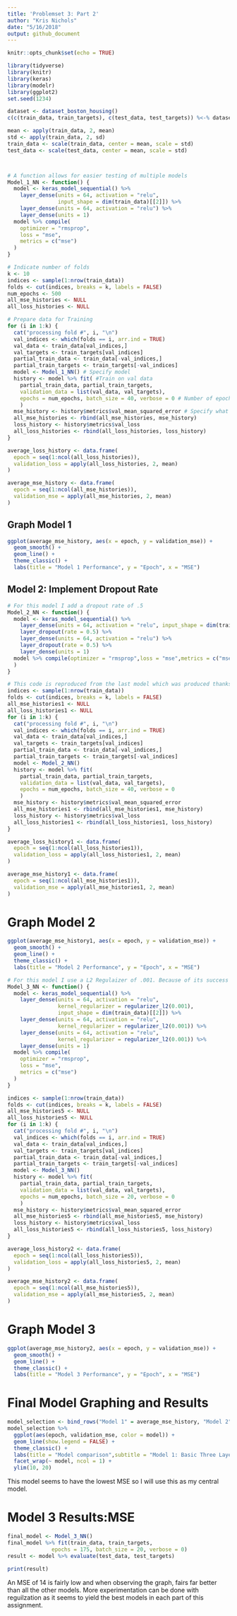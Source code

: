 ```yaml
---
title: 'Problemset 3: Part 2'
author: "Kris Nichols"
date: "5/16/2018"
output: github_document
---
```


```r
knitr::opts_chunk$set(echo = TRUE)
```

```r
library(tidyverse)
library(knitr)
library(keras)
library(modelr)
library(ggplot2)
set.seed(1234)
```

```r
dataset <- dataset_boston_housing()
c(c(train_data, train_targets), c(test_data, test_targets)) %<-% dataset

mean <- apply(train_data, 2, mean)
std <- apply(train_data, 2, sd)
train_data <- scale(train_data, center = mean, scale = std)
test_data <- scale(test_data, center = mean, scale = std)



# A function allows for easier testing of multiple models
Model_1_NN <- function() {
  model <- keras_model_sequential() %>%
    layer_dense(units = 64, activation = "relu",
                input_shape = dim(train_data)[[2]]) %>%
    layer_dense(units = 64, activation = "relu") %>%
    layer_dense(units = 1)
  model %>% compile(
    optimizer = "rmsprop",
    loss = "mse",
    metrics = c("mse")
  )
}

# Indicate number of folds
k <- 10
indices <- sample(1:nrow(train_data))
folds <- cut(indices, breaks = k, labels = FALSE)
num_epochs <- 500
all_mse_histories <- NULL
all_loss_histories <- NULL

# Prepare data for Training
for (i in 1:k) {
  cat("processing fold #", i, "\n")
  val_indices <- which(folds == i, arr.ind = TRUE)
  val_data <- train_data[val_indices,]
  val_targets <- train_targets[val_indices]
  partial_train_data <- train_data[-val_indices,]
  partial_train_targets <- train_targets[-val_indices]
  model <- Model_1_NN() # Specify model
  history <- model %>% fit( #Train on val data
    partial_train_data, partial_train_targets,
    validation_data = list(val_data, val_targets),
    epochs = num_epochs, batch_size = 40, verbose = 0 # Number of epochs
    )
  mse_history <- history$metrics$val_mean_squared_error # Specify what the MSE value representnts
  all_mse_histories <- rbind(all_mse_histories, mse_history)
  loss_history <- history$metrics$val_loss
  all_loss_histories <- rbind(all_loss_histories, loss_history)
}

average_loss_history <- data.frame(
  epoch = seq(1:ncol(all_loss_histories)),
  validation_loss = apply(all_loss_histories, 2, mean)
)

average_mse_history <- data.frame(
  epoch = seq(1:ncol(all_mse_histories)),
  validation_mse = apply(all_mse_histories, 2, mean)
)

```

## Graph Model 1
```r
ggplot(average_mse_history, aes(x = epoch, y = validation_mse)) + 
  geom_smooth() + 
  geom_line() +
  theme_classic() +
  labs(title = "Model 1 Performance", y = "Epoch", x = "MSE")
```

## Model 2: Implement Dropout Rate
```r
# For this model I add a dropout rate of .5
Model_2_NN <- function() {
  model <- keras_model_sequential() %>%
    layer_dense(units = 64, activation = "relu", input_shape = dim(train_data)[[2]]) %>%
    layer_dropout(rate = 0.5) %>%
    layer_dense(units = 64, activation = "relu") %>%
    layer_dropout(rate = 0.5) %>%
    layer_dense(units = 1)
  model %>% compile(optimizer = "rmsprop",loss = "mse",metrics = c("mse")
  )
}

# This code is reproduced from the last model which was produced thanks to the textbook
indices <- sample(1:nrow(train_data))
folds <- cut(indices, breaks = k, labels = FALSE)
all_mse_histories1 <- NULL
all_loss_histories1 <- NULL
for (i in 1:k) {
  cat("processing fold #", i, "\n")
  val_indices <- which(folds == i, arr.ind = TRUE)
  val_data <- train_data[val_indices,]
  val_targets <- train_targets[val_indices]
  partial_train_data <- train_data[-val_indices,]
  partial_train_targets <- train_targets[-val_indices]
  model <- Model_2_NN()
  history <- model %>% fit(
    partial_train_data, partial_train_targets,
    validation_data = list(val_data, val_targets),
    epochs = num_epochs, batch_size = 40, verbose = 0
    )
  mse_history <- history$metrics$val_mean_squared_error
  all_mse_histories1 <- rbind(all_mse_histories1, mse_history)
  loss_history <- history$metrics$val_loss
  all_loss_histories1 <- rbind(all_loss_histories1, loss_history)
}

average_loss_history1 <- data.frame(
  epoch = seq(1:ncol(all_loss_histories1)),
  validation_loss = apply(all_loss_histories1, 2, mean)
)

average_mse_history1 <- data.frame(
  epoch = seq(1:ncol(all_mse_histories1)),
  validation_mse = apply(all_mse_histories1, 2, mean)
)

```

# Graph Model 2
```r
ggplot(average_mse_history1, aes(x = epoch, y = validation_mse)) + 
  geom_smooth() + 
  geom_line() +
  theme_classic() +
  labs(title = "Model 2 Performance", y = "Epoch", x = "MSE")
```



```r

# For this model I use a L2 Regulaizer of .001. Because of its success in the last part of the assignment I am interested in further investigating the L2 model -thus my choice.
Model_3_NN <- function() {
  model <- keras_model_sequential() %>%
    layer_dense(units = 64, activation = "relu",
                kernel_regularizer = regularizer_l2(0.001),
                input_shape = dim(train_data)[[2]]) %>%
    layer_dense(units = 64, activation = "relu",
                kernel_regularizer = regularizer_l2(0.001)) %>%
    layer_dense(units = 64, activation = "relu",
                kernel_regularizer = regularizer_l2(0.001)) %>%
    layer_dense(units = 1)
  model %>% compile(
    optimizer = "rmsprop",
    loss = "mse",
    metrics = c("mse")
  )
}

indices <- sample(1:nrow(train_data))
folds <- cut(indices, breaks = k, labels = FALSE)
all_mse_histories5 <- NULL
all_loss_histories5 <- NULL
for (i in 1:k) {
  cat("processing fold #", i, "\n")
  val_indices <- which(folds == i, arr.ind = TRUE)
  val_data <- train_data[val_indices,]
  val_targets <- train_targets[val_indices]
  partial_train_data <- train_data[-val_indices,]
  partial_train_targets <- train_targets[-val_indices]
  model <- Model_3_NN()
  history <- model %>% fit(
    partial_train_data, partial_train_targets,
    validation_data = list(val_data, val_targets),
    epochs = num_epochs, batch_size = 20, verbose = 0
    )
  mse_history <- history$metrics$val_mean_squared_error
  all_mse_histories5 <- rbind(all_mse_histories5, mse_history)
  loss_history <- history$metrics$val_loss
  all_loss_histories5 <- rbind(all_loss_histories5, loss_history)
}

average_loss_history2 <- data.frame(
  epoch = seq(1:ncol(all_loss_histories5)),
  validation_loss = apply(all_loss_histories5, 2, mean)
)

average_mse_history2 <- data.frame(
  epoch = seq(1:ncol(all_mse_histories5)),
  validation_mse = apply(all_mse_histories5, 2, mean)
)
```

# Graph Model 3
```r

ggplot(average_mse_history2, aes(x = epoch, y = validation_mse)) + 
  geom_smooth() + 
  geom_line() +
  theme_classic() +
  labs(title = "Model 3 Performance", y = "Epoch", x = "MSE")

```

# Final Model Graphing and Results
```r
model_selection <- bind_rows("Model 1" = average_mse_history, "Model 2" = average_mse_history1, "Model 3" = average_mse_history2, .id = "model")
model_selection %>%
  ggplot(aes(epoch, validation_mse, color = model)) +
  geom_line(show.legend = FALSE) +
  theme_classic() +
  labs(title = "Model comparison",subtitle = "Model 1: Basic Three Layer; Model 2: Dropout=.05; Model 3: RegulaizerL2 = .001",y = "MSE") +
  facet_wrap(~ model, ncol = 1) +
  ylim(10, 20)

```
This model seems to have the lowest MSE so I will use this as my central model.

# Model 3 Results:MSE
```r
final_model <- Model_3_NN()
final_model %>% fit(train_data, train_targets,
              epochs = 175, batch_size = 20, verbose = 0)
result <- model %>% evaluate(test_data, test_targets)

print(result)
```

An MSE of 14 is fairly low and when observing the graph, fairs far better than all the other models. More experimentation can be done with reguilzation as it seems to yield the best models in each part of this assignment.